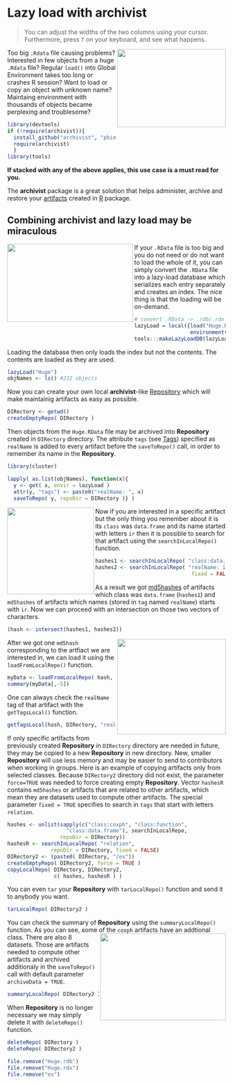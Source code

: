 <!--
%\VignetteEngine{knitr::docco_classic}
%\VignetteIndexEntry{Lazy load}
-->

# Lazy load with **archivist**
> You can adjust the widths of the two columns using your cursor. Furthermore, press `T` on your keyboard, and see what happens.

<img src="fig111.jpg" width="250px" height="180px" align="right" />
Too big `.Rdata` file causing problems? Interested in few objects from a huge `.Rdata` file?
Regular `load()` into Global Environment takes too long or crashes R session? Want to load or copy an object with unknown name? Maintaing environment with thousands of objects became perplexing and troublesome?
```r
library(devtools)
if (!require(archivist)){
  install_github("archivist", "pbiecek")
  require(archivist)
  }
library(tools)
```
**If stacked with any of the above applies, this use case is a must read for you.**

The **archivist** package is a great solution that helps administer, archive and restore your [artifacts](https://github.com/pbiecek/archivist/wiki) created in [R](http://cran.r-project.org/) package.


## Combining **archivist** and lazy load may be miraculous

<img src="fig3.jpg" width="290px" height="180px" align="left" /> If your `.RData` file is too big and you do not need or do not want to load the whole of it, you can simply convert the `.RData` file into a lazy-load database which serializes each entry separately and creates an index. The nice thing is that the loading will be on-demand.

````r
# convert .RData -> .rdb/.rdx
lazyLoad = local({load("Huge.RData"); 
                  environment()})
tools:::makeLazyLoadDB(lazyLoad, "Huge")
````

Loading the database then only loads the index but not the contents. The contents are loaded as they are used.
````r
lazyLoad("Huge")
objNames <- ls() #232 objects
````

Now you can create your own local **archivist**-like [Repository](https://github.com/pbiecek/archivist/wiki/archivist-package-Repository) which will make maintainig artifacts as easy as possible.
```r
DIRectory <- getwd()
createEmptyRepo( DIRectory )
```
Then objects from the `Huge.RData` file may be archived into **Repository** created in `DIRectory` directory. The attribute `tags` (see [Tags](https://github.com/pbiecek/archivist/wiki/archivist-package---Tags)) specified as `realName` is added to every  artifact before the `saveToRepo()` call, in order to remember its name in the **Repository**.
```r
library(cluster)
```

```r
lapply( as.list(objNames), function(x){
  y <- get( x, envir = lazyLoad )
  attr(y, "tags") <- paste0("realName: ", x)
  saveToRepo( y, repoDir = DIRectory )} )
```

<img src="fig22.jpg" width="200px" height="200px" align="left" /> Now if you are interested in a specific artifact but the only thing you remember about it is its `class` was `data.frame` and its name started with letters `ir` then it is possible to search for that artifact using the `searchInLocalRepo()` function. 
```r
hashes1 <- searchInLocalRepo( "class:data.frame", DIRectory)
hashes2 <- searchInLocalRepo( "realName: ir", DIRectory, 
                               fixed = FALSE)
```
As a result we got [md5hashes](https://github.com/pbiecek/archivist/wiki/archivist-package-md5hash) of artifacts which class was `data.frame` (`hashes1`) and `md5hashes` of artifacts which names (stored in `tag` named `realName`) starts with `ir`. Now we can proceed with an intersection on those two vectors of characters.
```r
(hash <- intersect(hashes1, hashes2))
```
<img src="fig5.jpg" width="250px" height="220px" align="right" /> After we got one `md5hash` corresponding to the artfiact we are interested in, we can load it using the `loadFromLocalRepo()` function.
```r
myData <- loadFromLocalRepo( hash, DIRectory, value = TRUE )
summary(myData[,-5])
```
One can always check the `realName` tag of that artifact with the `getTagsLocal()` function.
```r
getTagsLocal(hash, DIRectory, "realName")
```
If only specific artifacts from previously created **Repository** in `DIRectory` directory are needed in future, they may be copied to a new **Repository** in new directory. New, smaller **Repository** will use less memory and may be easier to send to contributors when working in groups. Here is an example of copying artifacts only from selected classes. Because `DIRectory2` directory did not exist, the parameter `force=TRUE` was needed to force creating empty **Repository**. Vector `hashesR` contains `md5hashes` or artifacts that are related to other artifacts, which mean they are datasets used to compute other artifacts. The special parameter `fixed = TRUE` specifies to search in `tags` that start with letters `relation`.
```r
hashes <- unlist(sapply(c("class:coxph", "class:function",
                   "class:data.frame"), searchInLocalRepo, 
                 repoDir = DIRectory))
hashesR <- searchInLocalRepo( "relation", 
              repoDir = DIRectory, fixed = FALSE)
DIRectory2 <- (paste0( DIRectory, "/ex"))
createEmptyRepo( DIRectory2, force = TRUE )
copyLocalRepo( DIRectory, DIRectory2, 
               c( hashes, hashesR ) )
```

 You can even `tar` your **Repository** with `tarLocalRepo()` function and send it to anybody you want.
```r
tarLocalRepo( DIRectory2 )
```

You can check the summary of **Repository** using the `summaryLocalRepo()` function. As you can see, some of the `coxph` artifacts have an addtional class. <img src="fig4.jpg" width="290px" height="200px" align="right" /> There are also 8 datasets. Those are artifacts needed to compute other artifacts and archived additionaly in the `saveToRepo()` call with default parameter `archiveData = TRUE`.
```r
summaryLocalRepo( DIRectory2 )
```
When **Repository** is no longer necessary we may simply delete it with `deleteRepo()` function.

```r
deleteRepo( DIRectory )
deleteRepo( DIRectory2 )
```
```r
file.remove("Huge.rdb")
file.remove("Huge.rdx")
file.remove("ex")
```





